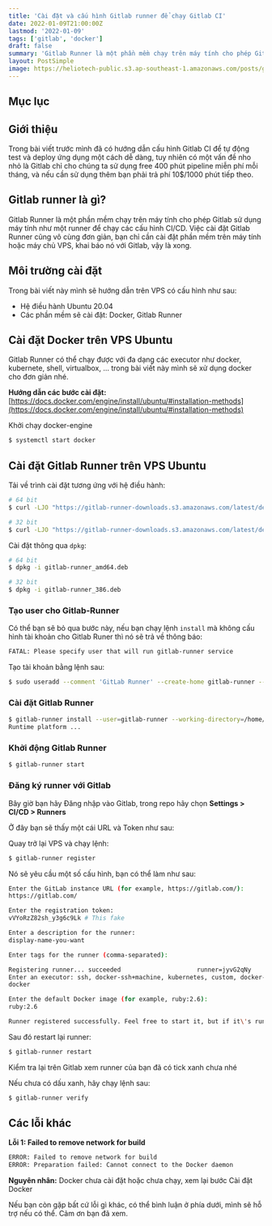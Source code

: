 ```yaml
---
title: 'Cài đặt và cấu hình Gitlab runner để chạy Gitlab CI'
date: 2022-01-09T21:00:00Z
lastmod: '2022-01-09'
tags: ['gitlab', 'docker']
draft: false
summary: 'Gitlab Runner là một phần mềm chạy trên máy tính cho phép Gitlab sử dụng máy tính như một runner để chạy các cấu hình CI/CD, việc này giúp bạn tối ưu chi phí khi sử dụng hết free quota hàng tháng của Gitlab'
layout: PostSimple
image: https://heliotech-public.s3.ap-southeast-1.amazonaws.com/posts/gitlab-ci/1.png
---
```


## Mục lục

<TOCInline toc={props.toc} exclude="Mục lục" toHeading={3} />

## Giới thiệu

Trong bài viết trước mình đã có hướng dẫn cấu hình Gitlab CI để tự động test và deploy ứng dụng một cách dễ dàng, tuy nhiên có một vấn đề nho nhỏ là Gitlab chỉ cho chúng ta sử dụng free 400 phút pipeline miễn phí mỗi tháng, và nếu cần sử dụng thêm bạn phải trả phí 10$/1000 phút tiếp theo.

## Gitlab runner là gì?

Gitlab Runner là một phần mềm chạy trên máy tính cho phép Gitlab sử dụng máy tính như một runner để chạy các cấu hình CI/CD. Việc cài đặt Gitlab Runner cũng vô cùng đơn giản, bạn chỉ cần cài đặt phần mềm trên máy tính hoặc máy chủ VPS, khai báo nó với Gitlab, vậy là xong.

## Môi trường cài đặt

Trong bài viết này mình sẽ hướng dẫn trên VPS có cấu hình như sau:

- Hệ điều hành Ubuntu 20.04
- Các phần mềm sẽ cài đặt: Docker, Gitlab Runner

## Cài đặt Docker trên VPS Ubuntu

Gitlab Runner có thể chạy được với đa dạng các executor như docker, kubernete, shell, virtualbox, ... trong bài viết này mình sẽ xử dụng docker cho đơn giản nhé.

**Hướng dẫn các bước cài đặt:** [https://docs.docker.com/engine/install/ubuntu/#installation-methods](https://docs.docker.com/engine/install/ubuntu/#installation-methods)

Khởi chạy docker-engine

```bash
$ systemctl start docker
```

## Cài đặt Gitlab Runner trên VPS Ubuntu

Tải về trình cài đặt tương ứng với hệ điều hành:

```bash
# 64 bit
$ curl -LJO "https://gitlab-runner-downloads.s3.amazonaws.com/latest/deb/gitlab-runner_amd64.deb"

# 32 bit
$ curl -LJO "https://gitlab-runner-downloads.s3.amazonaws.com/latest/deb/gitlab-runner_386.deb"
```

Cài đặt thông qua `dpkg`:

```bash
# 64 bit
$ dpkg -i gitlab-runner_amd64.deb

# 32 bit
$ dpkg -i gitlab-runner_386.deb
```

### Tạo user cho Gitlab-Runner

Có thể bạn sẽ bỏ qua bước này, nếu bạn chạy lệnh `install` mà không cấu hình tài khoản cho Gitlab Runer thì nó sẽ trả về thông báo:

```bash
FATAL: Please specify user that will run gitlab-runner service
```

Tạo tài khoản bằng lệnh sau:

```bash
$ sudo useradd --comment 'GitLab Runner' --create-home gitlab-runner --shell /bin/bash
```

### Cài đặt Gitlab Runner

```bash
$ gitlab-runner install --user=gitlab-runner --working-directory=/home/gitlab-runner
Runtime platform ...
```

### Khởi động Gitlab Runner

```bash
$ gitlab-runner start
```

### Đăng ký runner với Gitlab

Bây giờ bạn hãy Đăng nhập vào Gitlab, trong repo hãy chọn **Settings > CI/CD > Runners**

Ở đây bạn sẽ thấy một cái URL và Token như sau:

<S3Image src="/posts/gitlab-runner-install/2.png" />

Quay trở lại VPS và chạy lệnh:

```bash
$ gitlab-runner register
```

Nó sẽ yêu cầu một số cấu hình, bạn có thể làm như sau:

```bash
Enter the GitLab instance URL (for example, https://gitlab.com/):
https://gitlab.com/

Enter the registration token:
vVYoRzZ82sh_y3g6c9Lk # This fake

Enter a description for the runner:
display-name-you-want

Enter tags for the runner (comma-separated):

Registering runner... succeeded                     runner=jyvG2qNy
Enter an executor: ssh, docker-ssh+machine, kubernetes, custom, docker-ssh, parallels, shell, docker, virtualbox, docker+machine:
docker

Enter the default Docker image (for example, ruby:2.6):
ruby:2.6

Runner registered successfully. Feel free to start it, but if it\'s running already the config should be automatically reloaded!
```

Sau đó restart lại runner:

```bash
$ gitlab-runner restart
```

Kiểm tra lại trên Gitlab xem runner của bạn đã có tick xanh chưa nhé

<S3Image src="/posts/gitlab-runner-install/3.png" />

Nếu chưa có dấu xanh, hãy chạy lệnh sau:

```bash
$ gitlab-runner verify
```

## Các lỗi khác

**Lỗi 1: Failed to remove network for build**

```bash
ERROR: Failed to remove network for build
ERROR: Preparation failed: Cannot connect to the Docker daemon
```

**Nguyên nhân:** Docker chưa cài đặt hoặc chưa chạy, xem lại bước Cài đặt Docker

Nếu bạn còn gặp bất cứ lỗi gì khác, có thể bình luận ở phía dưới, mình sẽ hỗ trợ nếu có thể. Cảm ơn bạn đã xem.

<BlogNewsletterForm title="Đăng ký nhận thông báo" />
